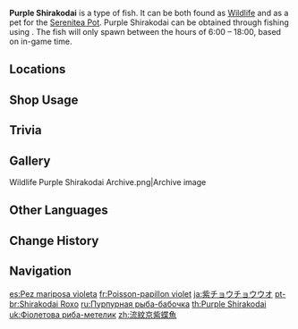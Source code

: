 {{About|the fish|the [[furnishing]]|Ornamental Purple Shirakodai}}
{{Item Infobox
|id           = 131014
|image        = Item Purple Shirakodai.png
|type         = Fish
|invCategory  = Materials
|lbFamily     = Fish
|lbGroup      = Butterflyfish
|lbType       = Wildlife
|bait         = False Worm Bait
|location     = 
|quality      = 3
|description  = A gentle, elegant butterflyfish variant. It has a lovely, streamlined dorsal fin, and has the nickname "Queen of the Waters."<br>Lovely purple patterns run across its body, and they love to swim together in schools to fend off natural dangers and predators. But once this quirk of theirs was grasped by seasoned fisherpeople, they realized that all one needed to do was to lure a single fish into the trap, and all the rest would follow.
|source1      = [[Fishing]]
}}
'''Purple Shirakodai''' is a type of fish. It can be both found as [[Wildlife]] and as a pet for the [[Serenitea Pot]]. Purple Shirakodai can be obtained through fishing using {{Item|False Worm Bait|20}}. The fish will only spawn between the hours of 6:00 – 18:00, based on in-game time.

==Locations==
{{Main|Fishing Points}}
{{Fishing Points by Category Table|fish=1}}

==Shop Usage==
{{Shop Usage}}

==Trivia==
{{Transclude|Brown Shirakodai|Trivia}}

==Gallery==
<gallery>
Wildlife Purple Shirakodai Archive.png|Archive image
</gallery>

==Other Languages==
{{Other Languages
|en      = Purple Shirakodai
|zhs     = 流纹京紫蝶鱼
|zhs_rm  = Liúwén Jīngzǐ Diéyú
|zht     = 流紋京紫蝶魚
|zht_rm  = Liúwén Jīngzǐ Diéyú
|zh_tl   = Flow-Patterned Kyoto-Purple Butterflyfish
|ja      = 紫{{tt|チョウチョウウオ|蝶々魚}}
|ja_rm   = Murasaki Chouchou-uo{{Assumed}}
|ja_tl   = Purple Butterflyfish
|ko      = {{tt|자색|紫色}} 나비고기
|ko_tl   = Purple Butterflyfish
|es      = Pez mariposa violeta
|es_tl   = Purple Butterflyflish
|fr      = Poisson-papillon violet
|fr_tl   = Purple Butterflyflish
|ru      = Пурпурная рыба-бабочка
|ru_tl   = Purple Butterflyfish
|th      = Purple Shirakodai
|vi      = Cá Bướm Vân Tím
|vi_tl   = 
|de      = Lila Schmetterlingsfisch
|de_tl   = Purple Butterflyfish
|id      = Purple Shirakodai
|pt      = Shirakodai Roxo
|pt_tl   = 
|tr      = Mor Kırlangıç Balığı
|tr_tl   = Purple Snapper
|it      = Shirakodai viola
|it_tl   = 
}}

==Change History==
{{Change History|2.1}}

==Navigation==
{{Material Navbox|type=Fishing Materials|state=collapsed}}
{{Wildlife Navbox}}

[[es:Pez mariposa violeta]]
[[fr:Poisson-papillon violet]]
[[ja:紫チョウチョウウオ]]
[[pt-br:Shirakodai Roxo]]
[[ru:Пурпурная рыба-бабочка]]
[[th:Purple Shirakodai]]
[[uk:Фіолетова риба-метелик]]
[[zh:流紋京紫蝶魚]]
